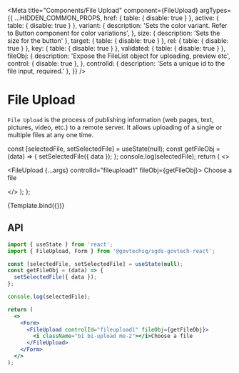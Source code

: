 
<Meta
  title="Components/File Upload"
  component={FileUpload}
  argTypes={{
    ...HIDDEN_COMMON_PROPS,
    href: { table: { disable: true } },
    active: { table: { disable: true } },
    variant: {
      description:
        'Sets the color variant. Refer to Button component for color variations',
    },
    size: { description: 'Sets the size for the button' },
    target: { table: { disable: true } },
    rel: { table: { disable: true } },
    key: { table: { disable: true } },
    validated: { table: { disable: true } },
    fileObj: {
      description: 'Expose the FileList object for uploading, preview etc',
      control: { disable: true },
    },
    controlId: { description: 'Sets a unique id to the file input, required.' },
  }}
/>

# File Upload

`File Upload` is the process of publishing information (web pages, text, pictures, video, etc.) to a remote server. It allows uploading of a single or multiple files at any one time.

  const [selectedFile, setSelectedFile] = useState(null);
  const getFileObj = (data) => {
    setSelectedFile({ data });
  };
  console.log(selectedFile);
  return (
    <>
      <Form>
        <FileUpload {...args} controlId="fileupload1" fileObj={getFileObj}>
          <i className="bi bi-upload me-2"></i>Choose a file
        </FileUpload>
      </Form>
    </>
  );
};

<Canvas>
  <Story name="Default">{Template.bind({})}</Story>
</Canvas>

## API

<ArgsTable story="Default" />

```jsx
import { useState } from 'react';
import { FileUpload, Form } from '@govtechsg/sgds-govtech-react';

const [selectedFile, setSelectedFile] = useState(null);
const getFileObj = (data) => {
  setSelectedFile({ data });
};

console.log(selectedFile);

return (
  <>
    <Form>
      <FileUpload controlId="fileupload1" fileObj={getFileObj}>
        <i className="bi bi-upload me-2"></i>Choose a file
      </FileUpload>
    </Form>
  </>
);
```
